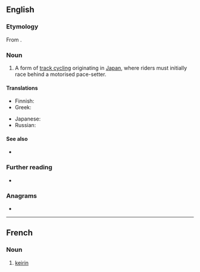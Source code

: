 ==English==

===Etymology===
From {{der|en|ja|競輪||racing cycles}}.

===Noun===
{{en-noun|~}}

# {{lb|en|cycle racing}} A form of [[track cycling]] originating in [[Japan]], where riders must initially race behind a motorised pace-setter.

====Translations====
{{trans-top|form of track cycling}}
* Finnish: {{t|fi|keirin}}
* Greek: {{t|el|κέιριν|n}}
{{trans-mid}}
* Japanese: {{t+|ja|競輪|tr=keirin}}
* Russian: {{t+|ru|кейрин|m}}
{{trans-bottom}}

====See also====
* {{l|en|derny}}

===Further reading===
* {{pedia}}

===Anagrams===
* {{anagrams|en|a=eiiknr|inkier}}

----

==French==

===Noun===
{{fr-noun|m}}
# {{lb|fr|cycling}} [[#English|keirin]]